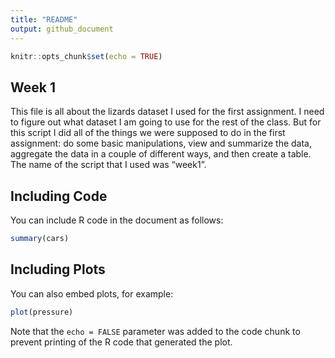 ---
title: "README"
output: github_document
---

```{r setup, include=FALSE}
knitr::opts_chunk$set(echo = TRUE)
```

## Week 1

This file is all about the lizards dataset I used for the first assignment. I need to figure out what dataset I am going to use for the rest of the class. But for this script I did all of the things we were supposed to do in the first assignment: do some basic manipulations, view and summarize the data, aggregate the data in a couple of different ways, and then create a table. The name of the script that I used was "week1".

## Including Code

You can include R code in the document as follows:

```{r cars}
summary(cars)
```

## Including Plots

You can also embed plots, for example:

```{r pressure, echo=FALSE}
plot(pressure)
```

Note that the `echo = FALSE` parameter was added to the code chunk to prevent printing of the R code that generated the plot.
